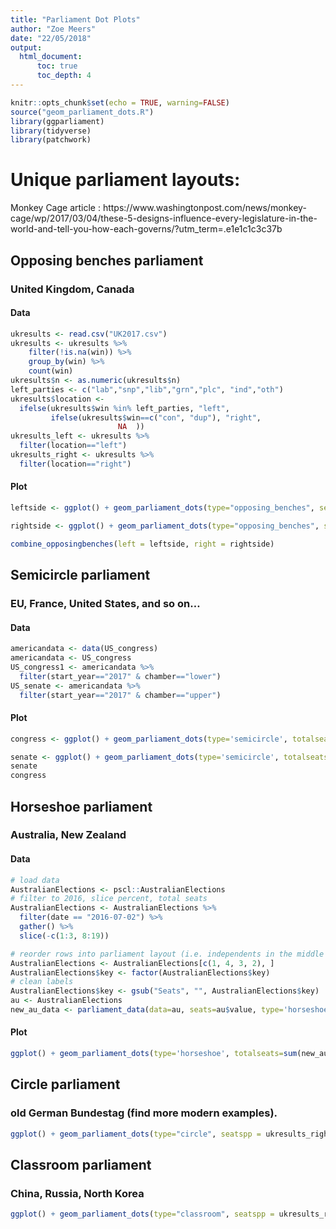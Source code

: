 ```yaml
---
title: "Parliament Dot Plots"
author: "Zoe Meers"
date: "22/05/2018"
output:
  html_document:
      toc: true
      toc_depth: 4
---
```


```r
knitr::opts_chunk$set(echo = TRUE, warning=FALSE)
source("geom_parliament_dots.R")
library(ggparliament)
library(tidyverse)
library(patchwork)
```

# Unique parliament layouts:

Monkey Cage article : https://www.washingtonpost.com/news/monkey-cage/wp/2017/03/04/these-5-designs-influence-every-legislature-in-the-world-and-tell-you-how-each-governs/?utm_term=.e1e1c1c3c37b

## Opposing benches parliament

### United Kingdom, Canada

#### Data
```r
ukresults <- read.csv("UK2017.csv")
ukresults <- ukresults %>%
    filter(!is.na(win)) %>%
    group_by(win) %>%
    count(win) 
ukresults$n <- as.numeric(ukresults$n)
left_parties <- c("lab","snp","lib","grn","plc", "ind","oth")
ukresults$location <-
  ifelse(ukresults$win %in% left_parties, "left",
         ifelse(ukresults$win==c("con", "dup"), "right",
                        NA  ))
ukresults_left <- ukresults %>%
  filter(location=="left")
ukresults_right <- ukresults %>%
  filter(location=="right")

```

#### Plot 
```r
leftside <- ggplot() + geom_parliament_dots(type="opposing_benches", seatspp = ukresults_left$n, party_name = ukresults_left$win, parlrows=10) + theme_parliament() + coord_flip()

rightside <- ggplot() + geom_parliament_dots(type="opposing_benches", seatspp = ukresults_right$n, party_name = ukresults_right$win, parlrows=10)+ theme_parliament() + coord_flip()

combine_opposingbenches(left = leftside, right = rightside)
```


## Semicircle parliament
### EU, France, United States, and so on...

#### Data
```r
americandata <- data(US_congress)
americandata <- US_congress
US_congress1 <- americandata %>%
  filter(start_year=="2017" & chamber=="lower")
US_senate <- americandata %>%
  filter(start_year=="2017" & chamber=="upper")
```

#### Plot
```r
congress <- ggplot() + geom_parliament_dots(type='semicircle', totalseats=sum(US_congress1$seats), parlrows=10, seatspp=US_congress1$seats) + theme_parliament() + labs(colour="Party", title="United States Congress") + scale_colour_manual(values=c("blue", "red"), labels=c("D", "R"))

senate <- ggplot() + geom_parliament_dots(type='semicircle', totalseats=sum(US_senate$seats), parlrows=3, seatspp=US_senate$seats) + theme_parliament() + labs(colour="Party", title="United States Senate") + scale_colour_manual(values=c("blue", "red", "gray"), labels=c("D", "R", "I"))
senate
congress
```


## Horseshoe parliament
### Australia, New Zealand


#### Data
```r
# load data
AustralianElections <- pscl::AustralianElections
# filter to 2016, slice percent, total seats
AustralianElections <- AustralianElections %>%
  filter(date == "2016-07-02") %>%
  gather() %>%
  slice(-c(1:3, 8:19))

# reorder rows into parliament layout (i.e. independents in the middle of the circle btwn the two major parties)
AustralianElections <- AustralianElections[c(1, 4, 3, 2), ]
AustralianElections$key <- factor(AustralianElections$key)
# clean labels
AustralianElections$key <- gsub("Seats", "", AustralianElections$key)
au <- AustralianElections
new_au_data <- parliament_data(data=au, seats=au$value, type='horseshoe')
```


#### Plot
```r
ggplot() + geom_parliament_dots(type='horseshoe', totalseats=sum(new_au_data$value), parlrows = 4, seatspp=new_au_data$value) + theme_parliament() +  labs(colour="Party", title="Horseshoe parliament: Australia") + scale_colour_manual(values=c("red","grey","#009900", "blue"), labels=c("ALP","Ind.","NP", "LP"))
```

## Circle parliament

### old German Bundestag (find more modern examples).

```r
ggplot() + geom_parliament_dots(type="circle", seatspp = ukresults_right$n, party_name = ukresults_right$n, parlrows=6) + theme_parliament() + coord_polar() + scale_y_discrete(expand=c(1, 0))
```

## Classroom parliament

### China, Russia, North Korea

```r
ggplot() + geom_parliament_dots(type="classroom", seatspp = ukresults_right$n, party_name = ukresults_right$n, parlrows=6) + theme_parliament() 
```
